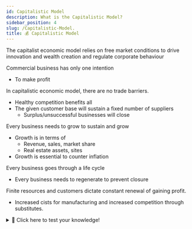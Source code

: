 ```yaml
---
id: Capitalistic Model
description: What is the Capitalistic Model?
sidebar_position: 4
slug: /Capitalistic-Model.
title: 💰 Capitalistic Model
---
```



The capitalist economic model relies on free market conditions to drive innovation and wealth creation and regulate corporate behaviour

Commercial business has only one intention
- To make profit

In capitalistic economic model, there are no trade barriers.  
- Healthy competition benefits all
- The given customer base will sustain a fixed number of suppliers
    - Surplus/unsuccessful businesses will close

Every business needs to grow to sustain and grow
- Growth is in terms of
    - Revenue, sales, market share
    - Real estate assets, sites
- Growth is essential to counter inflation


Every business goes through a life cycle
- Every business needs to regenerate to prevent closure

Finite resources and customers dictate constant renewal of gaining profit. 
- Increased cists for manufacturing and increased competition through substitutes. 

<details>
  <summary>🧠 Click here to test your knowledge! </summary>

<iframe src="https://quizlet.com/636716700/match/embed?i=3loczc&x=1jj1" height="500" width="100%"></iframe>

</details>